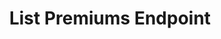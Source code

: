 ---
title: List Premiums Endpoint
sidebarTitle: Retrieve Premiums
description: Premiums endpoint allows you to retrieve a list of premiums connected with active company. A GET request to this endpoint, along with the necessary authorization, returns a paginated list of premiums with details such as premium ID, options, creation/update timestamps, category, name, type, amount, and other relevant information.
openapi: get /catalogs/premiums/
---